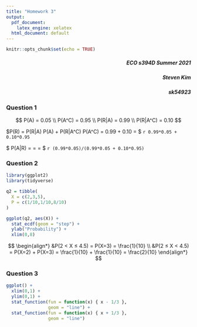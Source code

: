 ```yaml
---
title: "Homework 3"
output:
  pdf_document: 
    latex_engine: xelatex
  html_document: default
---
```


```r
knitr::opts_chunk$set(echo = TRUE)
```

##### \hfill [ECO s394D Summer 2021]{style="float:right"}

##### \hfill [Steven Kim]{style="float:right"}

##### \hfill [sk54923]{style="float:right"}

### Question 1

$$
P(A) = 0.05 \\
P(A^C) = 0.95 \\
P(R|A) = 0.99 \\
P(R|A^C) = 0.10
$$

$P(R) = P(R|A) \times P(A) + P(R|A^C) \times P(A^C) = 0.99 \times 0.05 + 0.10 \times 0.95 = $ `r 0.99*0.05 + 0.10*0.95`

$ P(A|R) = \frac{P(R|A)P(A)}{P(R)} = \frac{0.99 \times 0.05}{0.99 \times 0.05 + 0.10 \times 0.95} = $ `r (0.99*0.05)/(0.99*0.05 + 0.10*0.95)`

### Question 2

```r
library(ggplot2)
library(tidyverse)
```

```r
q2 = tibble(
  X = c(2,3,5),
  P = c(1/10,1/10,8/10)
)

ggplot(q2, aes(X)) +
  stat_ecdf(geom = "step") +
  ylab("Probability") +
  xlim(0,8)
```
$$
\begin{align*}
&P(2 < X ≤ 4.5) = P(X=3) = \frac{1}{10} \\
&P(2 ≤ X < 4.5) = P(X=2) + P(X=3) = \frac{1}{10} + \frac{1}{10} = \frac{2}{10}
\end{align*}
$$

### Question 3

```r
ggplot() +
  xlim(0,1) +
  ylim(0,1) +
  stat_function(fun = function(x) { x - 1/3 },
                geom = "line") +
  stat_function(fun = function(x) { x + 1/3 },
                geom = "line")


```

